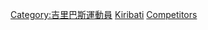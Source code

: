 {{container category}}

[[Category:吉里巴斯運動員|Category:吉里巴斯運動員]]
[[Category:各國奧運運動員|Kiribati]]
[[Category:奧林匹克運動會吉里巴斯代表團|Competitors]]